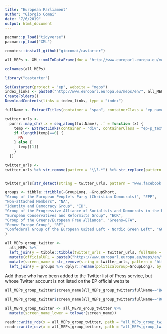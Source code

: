 ```yaml
---
title: "European Parliament"
author: "Giorgio Comai"
date: "7/6/2019"
output: html_document
---
```



```r

pacman::p_load("tidyverse")
pacman::p_load("XML")

remotes::install_github("giocomai/castarter")
```


```r
all_MEPs <- XML::xmlToDataFrame(doc = "http://www.europarl.europa.eu/meps/en/full-list/xml", stringsAsFactors = FALSE)
```

```r
colnames(all_MEPs)
```

```r
library("castarter")

SetCastarter(project = "ep", website = "meps")
index_links <- paste0("http://www.europarl.europa.eu/meps/en/", all_MEPs$id)
CreateFolders()
DownloadContents(links = index_links, type = "index")
```

```r
fullName <- ExtractTitles(container = "span", containerClass = "ep_name erpl-member-card-full-member-name", htmlLocation = fs::path("castarter", "ep", "meps", "IndexHtml"))

twitter_urls <- 
  purrr::map_chr(.x = seq_along(fullName), .f = function (x) {
    temp <- ExtractLinks(container = "div", containerClass = "ep-p_text link_twitt", id = x)
    if (length(temp)==0) {
      NA
    } else {
      temp[[1]]
    }
  })

twitter_urls <- 
twitter_urls %>% str_remove(pattern = "\\?.*") %>% str_replace(pattern = "http://@", replacement = "https://twitter.com/") %>% str_replace(pattern = "https://www.twitter.com/", replacement = "https://twitter.com/") %>% str_replace(pattern = "http://www.twitter.com/", replacement = "https://twitter.com/") %>% str_remove(pattern = "/$")


twitter_urls[str_detect(string = twitter_urls, pattern = "www.facebook.com")&is.na(twitter_urls)==FALSE] <- NA
```


```r
groups <- tibble::tribble(~GroupLong, ~GroupShort,
"Group of the European People's Party (Christian Democrats)", "EPP",
"Non-attached Members", "NA",
"Identity and Democracy Group", "ID",
"Group of the Progressive Alliance of Socialists and Democrats in the European Parliament", "S&D",
"European Conservatives and Reformists Group", "ECR",
"Group of the Greens/European Free Alliance", "Greens–EFA",
"Renew Europe Group", "RE",
"Confederal Group of the European United Left - Nordic Green Left", "GUE-NGL"
)
```



```r
all_MEPs_group_twitter <- 
  all_MEPs %>% 
  left_join(y = tibble::tibble(twitter_urls = twitter_urls, fullName = fullName), by = "fullName")  %>% 
  mutate(officialURL = paste0("https://www.europarl.europa.eu/meps/en/", id)) %>% 
  mutate(screen_name = str_remove(string = twitter_urls, pattern = "https://twitter.com/")) %>% 
  left_join(y = groups %>% dplyr::rename(politicalGroup=GroupLong), by = "politicalGroup")
```

Add those who have been added to the Twitter list of Press service, but whose Twitter account is not listed on the EP official website

```r
all_MEPs_group_twitter$screen_name[all_MEPs_group_twitter$fullName=="Belinda DE LUCY"] <- "BelindadeLucy"

all_MEPs_group_twitter$screen_name[all_MEPs_group_twitter$fullName=="Rupert LOWE"] <- "rupertlowe10"

```
```r
all_MEPs_group_twitter <- all_MEPs_group_twitter %>% 
  mutate(screen_name_lower = tolower(screen_name))
```



```r
readr::write_rds(x = all_MEPs_group_twitter, path = "all_MEPs_group_twitter.rds")
readr::write_csv(x = all_MEPs_group_twitter, path = "all_MEPs_group_twitter.csv")
```


